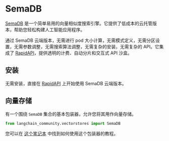 # SemaDB

[SemaDB](https://semafind.com/) 是一个简单易用的向量相似度搜索引擎。它提供了低成本的云托管版本，帮助您轻松构建人工智能应用程序。

通过 SemaDB 云端版本，无需进行 pod 大小计算，无需模式定义，无需分区设置，无需参数调整，无需搜索算法调整，无需复杂的安装，无需复杂的 API。它集成了 [RapidAPI](https://rapidapi.com/semafind-semadb/api/semadb)，提供透明的计费、自动分片和交互式 API 沙盒。

## 安装

无需安装，直接在 [RapidAPI](https://rapidapi.com/semafind-semadb/api/semadb) 上开始使用 SemaDB 云端版本。

## 向量存储

有一个围绕 `SemaDB` 集合的基本包装器，允许您将其用作向量存储。

```python
from langchain_community.vectorstores import SemaDB
```

您可以在 [这个笔记本](/docs/integrations/vectorstores/semadb) 中找到如何使用这个包装器的教程。